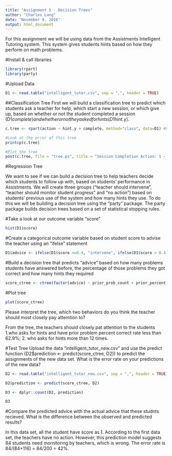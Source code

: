 ```yaml
---
title: "Assignment 5 - Decision Trees"
author: "Charles Lang"
date: "November 9, 2016"
output: html_document
---
```

For this assignment we will be using data from the Assistments Intelligent Tutoring system. This system gives students hints based on how they perform on math problems. 

#Install & call libraries
```r
library(rpart)
library(party)
```

#Upload Data
```r
D1 <- read.table("intelligent_tutor.csv", sep = ",", header = TRUE)
```

##Classification Tree
First we will build a classification tree to predict which students ask a teacher for help, which start a new session, or which give up, based on whether or not the student completed a session (D1$complete) and whether or not they asked for hints (D1$hint.y). 
```r

c.tree <- rpart(action ~ hint.y + complete, method="class", data=D1) #Notice the standard R notion for a formula X ~ Y

#Look at the error of this tree
printcp(c.tree)

#Plot the tree
post(c.tree, file = "tree.ps", title = "Session Completion Action: 1 - Ask teacher, 2 - Start new session, 3 - Give up")

```
#Regression Tree

We want to see if we can build a decision tree to help teachers decide which students to follow up with, based on students' performance in Assistments. We will create three groups ("teacher should intervene", "teacher should monitor student progress" and "no action") based on students' previous use of the system and how many hints they use. To do this we will be building a decision tree using the "party" package. The party package builds decision trees based on a set of statistical stopping rules.

#Take a look at our outcome variable "score"
```r
hist(D1$score)
```

#Create a categorical outcome variable based on student score to advise the teacher using an "ifelse" statement
```r
D1$advice <- ifelse(D1$score <=0.4, "intervene", ifelse(D1$score > 0.4 & D1$score <=0.8, "monitor", "no action"))
```

#Build a decision tree that predicts "advice" based on how many problems students have answered before, the percentage of those problems they got correct and how many hints they required
```r
score_ctree <- ctree(factor(advice) ~ prior_prob_count + prior_percent_correct + hints, D1)
```

#Plot tree
```r
plot(score_ctree)
```

Please interpret the tree, which two behaviors do you think the teacher should most closely pay attemtion to?

From the tree, the teachers should closely pat attention to the students 1.who asks for hints and have prior problem percent correct rate less than 62.9%; 2. who asks for hints more than 12 times.

#Test Tree
Upload the data "intelligent_tutor_new.csv" and use the predict function (D2$prediction <- predict(score_ctree, D2)) to predict the assignments of the new data set. What is the error rate on your predictions of the new data? 

```r
D2 <- read.table("intelligent_tutor_new.csv", sep = ",", header = TRUE)

D2$prediction <- predict(score_ctree, D2)

D3 <- dplyr::count(D2, prediction)

D3
```

#Compare the predicted advice with the actual advice that these studnts recieved. What is the difference between the observed and predicted results?

In this data set, all the student have score as 1. According to the first data set, the teachers have no action. However, this prediction model suggests 84 students need mornitoring by teachers, which is wrong. The error rate is 84/(84+116) = 84/200 = 42%. 